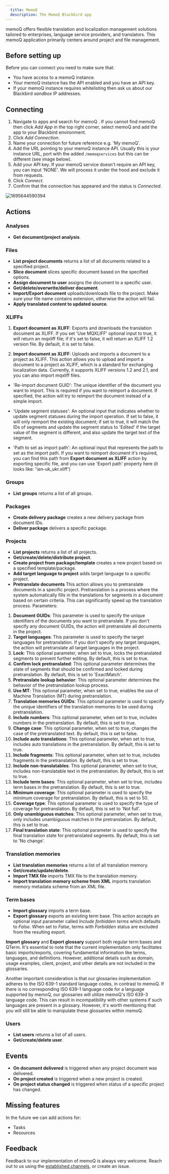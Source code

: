 ```yaml
---
  title: MemoQ
  description: The MemoQ Blackbird app
---
```


<LinkCard title="View on Github" target="_blank" href="https://github.com/bb-io/MemoQ" icon="github" />


memoQ offers flexible translation and localization management solutions tailored to enterprises, language service providers, and translators. This memoQ application primarily centers around project and file management.

## Before setting up

Before you can connect you need to make sure that:

- You have access to a memoQ instance.
- Your memoQ instance has the API enabled and you have an API key.
- If your memoQ instance requires whitelisting then ask us about our Blackbird _sandbox_ IP addresses.

## Connecting

1.  Navigate to apps and search for memoQ . If you cannot find memoQ then click _Add App_ in the top right corner, select memoQ and add the app to your Blackbird environment.
2.  Click _Add Connection_.
3.  Name your connection for future reference e.g. 'My memoQ'.
4.  Add the URL pointing to your memoQ instance API. Usually this is your instance URL, port with the added `/memoqservices` but this can be different (see image below).
5.  Add your API key. If your memoQ service doesn't require an API key, you can input 'NONE'. We will process it under the hood and exclude it from requests.
6.  Click _Connect_.
7.  Confirm that the connection has appeared and the status is _Connected_.

![1695644590394](https://raw.githubusercontent.com/bb-io/MemoQ/main/image/README/1695644590394.png)

## Actions

### Analyses

- **Get document/project analysis**.

### Files

- **List project documents** returns a list of all documents related to a specified project.
- **Slice document** slices specific document based on the specified options.
- **Assign document to user** assigns the document to a specific user.
- **Get/delete/overwrite/deliver document**.
- **Import/Export document** uploads/downloads file to the project. Make sure your file name contains extension, otherwise the action will fail.
- **Apply translated content to updated source**.

### XLIFFs

1. **Export document as XLIFF**: Exports and downloads the translation document as XLIFF. If you set 'Use MQXLIFF' optional input to true, it will return an mqxliff file; if it's set to false, it will return an XLIFF 1.2 version file. By default, it is set to false.

2. **Import document as XLIFF**: Uploads and imports a document to a project as XLIFF. This action allows you to upload and import a document to a project as XLIFF, which is a standard for exchanging localization data. Currently, it supports XLIFF versions 1.2 and 2.1, and you can also import mqxliff files.
- 'Re-import document GUID': The unique identifier of the document you want to import. This is required if you want to reimport a document. If specified, the action will try to reimport the document instead of a simple import.

- 'Update segment statuses': An optional input that indicates whether to update segment statuses during the import operation. If set to false, it will only reimport the existing document; if set to true, it will match the IDs of segments and update the segment status to 'Edited' if the target value of the segment is different, and also update the target text of the segment.

- 'Path to set as import path': An optional input that represents the path to set as the import path. If you want to reimport document it's required, you can find this path from **Export document as XLIFF** action by exporting specific file, and you can use 'Export path' property here (it looks like: '\\en-uk_ukr.xliff')

### Groups

- **List groups** returns a list of all groups.

### Packages

- **Create delivery package** creates a new delivery package from document IDs.
- **Deliver package** delivers a specific package.

### Projects

- **List projects** returns a list of all projects.
- **Get/create/delete/distribute project**.
- **Create project from package/template** creates a new project based on a specified template/package.
- **Add target language to project** adds target language to a specific project.
- **Pretranslate documents** This action allows you to pretranslate documents in a specific project. Pretranslation is a process where the system automatically fills in the translations for segments in a document based on certain criteria. This can significantly speed up the translation process. Parameters:  
1. **Document GUIDs**: This parameter is used to specify the unique identifiers of the documents you want to pretranslate. If you don't specify any document GUIDs, the action will pretranslate all documents in the project.
2. **Target languages**: This parameter is used to specify the target languages for pretranslation. If you don't specify any target languages, the action will pretranslate all target languages in the project.
2. **Lock**: This optional parameter, when set to true, locks the pretranslated segments to prevent further editing. By default, this is set to true.
3. **Confirm lock pretranslated**: This optional parameter determines the state of segments that should be confirmed and locked during pretranslation. By default, this is set to 'ExactMatch'.
4. **Pretranslate lookup behavior**: This optional parameter determines the behavior of the pretranslation lookup process.  
5. **Use MT**: This optional parameter, when set to true, enables the use of Machine Translation (MT) during pretranslation.  
6. **Translation memories GUIDs**: This optional parameter is used to specify the unique identifiers of the translation memories to be used during pretranslation.  
7. **Include numbers**: This optional parameter, when set to true, includes numbers in the pretranslation. By default, this is set to true.  
8. **Change case**: This optional parameter, when set to true, changes the case of the pretranslated text. By default, this is set to false.  
9. **Include auto translations**: This optional parameter, when set to true, includes auto translations in the pretranslation. By default, this is set to true.  
10. **Include fragments**: This optional parameter, when set to true, includes fragments in the pretranslation. By default, this is set to true.  
11. **Include non-translatables**: This optional parameter, when set to true, includes non-translatable text in the pretranslation. By default, this is set to true.  
12. **Include term bases**: This optional parameter, when set to true, includes term bases in the pretranslation. By default, this is set to true.  
13. **Minimum coverage**: This optional parameter is used to specify the minimum coverage for pretranslation. By default, this is set to 50.  
14. **Coverage type**: This optional parameter is used to specify the type of coverage for pretranslation. By default, this is set to 'Not full'.  
15. **Only unambiguous matches**: This optional parameter, when set to true, only includes unambiguous matches in the pretranslation. By default, this is set to true.
16. **Final translation state**: This optional parameter is used to specify the final translation state for pretranslated segments. By default, this is set to 'No change'.

### Translation memories

- **List translation memories** returns a list of all translation memory.
- **Get/create/update/delete**.
- **Import TMX file** imports TMX file to the translation memory.
- **Import translation memory scheme from XML** imports translation memory metadata scheme from an XML file.

### Term bases

- **Import glossary** imports a term base.
- **Export glossary** exports an existing term base. This action accepts an optional input parameter called _Include forbidden terms_ which defaults to _False_. When set to _False_, terms with _Forbidden_ status are excluded from the resulting export.

**Import glossary** and **Export glossary** support both regular term bases and QTerm. It's essential to note that the current implementation only facilitates basic imports/exports, covering fundamental information like terms, languages, and definitions. However, additional details such as domain, usage examples, client, project, and other details are not included in the glossaries.

Another important consideration is that our glossaries implementation adheres to the ISO 639-1 standard language codes, in contrast to memoQ. If there is no corresponding ISO 639-1 language code for a language supported by memoQ, our glossaries will utilize memoQ's ISO 639-3 language code. This can result in incompatibility with other systems if such languages are present in a glossary. However, it's worth mentioning that you will still be able to manipulate these glossaries within memoQ.

### Users

- **List users** returns a list of all users.
- **Get/create/delete user**.

## Events

- **On document delivered** is triggered when any project document was delivered.
- **On project created** is triggered when a new project is created.
- **On project status changed** is triggered when status of a specific project has changed.

## Missing features

In the future we can add actions for:

- Tasks
- Resources

## Feedback

Feedback to our implementation of memoQ is always very welcome. Reach out to us using the [established channels](https://www.blackbird.io/), or create an issue.

